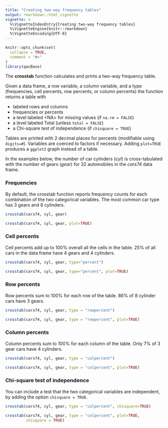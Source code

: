 ```yaml
---
title: "Creating two-way frequency tables"
output: rmarkdown::html_vignette
vignette: >
  %\VignetteIndexEntry{Creating two-way frequency tables}
  %\VignetteEngine{knitr::rmarkdown}
  %\VignetteEncoding{UTF-8}
---
```


```r
knitr::opts_chunk$set(
  collapse = TRUE,
  comment = "#>"
)
library(qacBase)
```


The **crosstab** function calculates and prints a two-way frequency table. 

Given a data frame, a row variable, a column variable, and a type (frequencies, cell percents, row percents, or column percents) the function returns a table with

* labeled rows and columns   
* frequencies or percents   
* a level labeled \<NA\> for missing values (if `na.rm = FALSE`)   
* a level labeled Total (unless `total = FALSE`)
* a Chi-square test of independence (if `chisquare = TRUE`)

Tables are printed with 2 decimal places for percents (modifiable using `digits=#`). Variables are coerced to factors if necessary. Adding `plot=TRUE` produces a `ggplot2` graph instead of a table. 

In the examples below, the number of car cylinders (*cyl*) is cross-tabulated with the number of gears (*gear*) for 32 automobiles in the *cars74* data frame.

### Frequencies

By default, the crosstab function reports frequency counts for each 
combination of the two categorical variables. The most common car type has 3 gears and 8 cylinders.

```r
crosstab(cars74, cyl, gear)

crosstab(cars74, cyl, gear, plot=TRUE)
```

### Cell percents

Cell percents add up to 100% overall all the cells in the table. 25% of all cars in the data frame have 4 gears and 4 cylinders. 

```r
crosstab(cars74, cyl, gear, type="percent")

crosstab(cars74, cyl, gear, type="percent", plot=TRUE)
```


### Row percents

Row percents sum to 100% for each row of the table. 86% of 8 cylinder cars have 3 gears.

```r
crosstab(cars74, cyl, gear, type = "rowpercent")

crosstab(cars74, cyl, gear, type = "rowpercent", plot=TRUE)
```

### Column percents

Column percents sum to 100% for each column of the table. Only 7% of 3 gear cars have 4 cylinders.

```r
crosstab(cars74, cyl, gear, type = "colpercent")

crosstab(cars74, cyl, gear, type = "colpercent", plot=TRUE)
```

### Chi-square test of independence

You can include a test that the two categorical variables are independent, by adding the option `chisquare = TRUE`.

```r
crosstab(cars74, cyl, gear, type = "colpercent", chisquare=TRUE)

crosstab(cars74, cyl, gear, type = "colpercent", plot=TRUE, 
         chisquare = TRUE)
```


